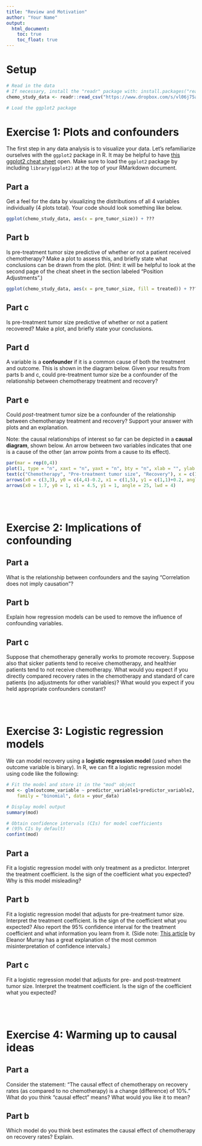 ```yaml
---
title: "Review and Motivation"
author: "Your Name"
output: 
  html_document:
    toc: true
    toc_float: true
---
```


# Setup

```r
# Read in the data
# If necessary, install the "readr" package with: install.packages("readr")
chemo_study_data <- readr::read_csv("https://www.dropbox.com/s/vl06j75a8afw8ct/chemo_study.csv?dl=1")

# Load the ggplot2 package
```

# Exercise 1: Plots and confounders

The first step in any data analysis is to visualize your data. Let's refamiliarize ourselves with the `ggplot2` package in R. It may be helpful to have [this ggplot2 cheat sheet](https://rstudio.com/wp-content/uploads/2015/03/ggplot2-cheatsheet.pdf) open. Make sure to load the `ggplot2` package by including `library(ggplot2)` at the top of your RMarkdown document.

## Part a

Get a feel for the data by visualizing the distributions of all 4 variables individually (4 plots total). Your code should look something like below.

```r
ggplot(chemo_study_data, aes(x = pre_tumor_size)) + ???
```

## Part b

Is pre-treatment tumor size predictive of whether or not a patient received chemotherapy? Make a plot to assess this, and briefly state what conclusions can be drawn from the plot. (Hint: it will be helpful to look at the second page of the cheat sheet in the section labeled "Position Adjustments".)

```r
ggplot(chemo_study_data, aes(x = pre_tumor_size, fill = treated)) + ???
```

## Part c

Is pre-treatment tumor size predictive of whether or not a patient recovered? Make a plot, and briefly state your conclusions.

## Part d

A variable is a **confounder** if it is a common cause of both the treatment and outcome. This is shown in the diagram below. Given your results from parts b and c, could pre-treatment tumor size be a confounder of the relationship between chemotherapy treatment and recovery?

## Part e

Could *post*-treatment tumor size be a confounder of the relationship between chemotherapy treatment and recovery? Support your answer with plots and an explanation.


Note: the causal relationships of interest so far can be depicted in a **causal diagram**, shown below. An arrow between two variables indicates that one is a cause of the other (an arrow points from a cause to its effect).

```r
par(mar = rep(0,4))
plot(1, type = "n", xaxt = "n", yaxt = "n", bty = "n", xlab = "", ylab = "", xlim = c(0,6), ylim = c(1,4))
text(c("Chemotherapy", "Pre-treatment tumor size", "Recovery"), x = c(1,3,5), y = c(1,4,1), cex = 1.1)
arrows(x0 = c(3,3), y0 = c(4,4)-0.2, x1 = c(1,5), y1 = c(1,1)+0.2, angle = 25, lwd = 4)
arrows(x0 = 1.7, y0 = 1, x1 = 4.5, y1 = 1, angle = 25, lwd = 4)
```


<br><br>


# Exercise 2: Implications of confounding

## Part a

What is the relationship between confounders and the saying "Correlation does not imply causation"?

## Part b

Explain how regression models can be used to remove the influence of confounding variables.

## Part c

Suppose that chemotherapy generally works to promote recovery. Suppose also that sicker patients tend to receive chemotherapy, and healthier patients tend to not receive chemotherapy. What would you expect if you directly compared recovery rates in the chemotherapy and standard of care patients (no adjustments for other variables)? What would you expect if you held appropriate confounders constant?


<br><br>


# Exercise 3: Logistic regression models

We can model recovery using a **logistic regression model** (used when the outcome variable is binary). In R, we can fit a logistic regression model using code like the following:

```r
# Fit the model and store it in the "mod" object
mod <- glm(outcome_variable ~ predictor_variable1+predictor_variable2,
    family = "binomial", data = your_data)

# Display model output
summary(mod)

# Obtain confidence intervals (CIs) for model coefficients
# (95% CIs by default)
confint(mod)
```

## Part a

Fit a logistic regression model with only treatment as a predictor. Interpret the treatment coefficient. Is the sign of the coefficient what you expected? Why is this model misleading?

## Part b

Fit a logistic regression model that adjusts for pre-treatment tumor size. Interpret the treatment coefficient. Is the sign of the coefficient what you expected? Also report the 95% confidence interval for the treatment coefficient and what information you learn from it. (Side note: [This article](https://medium.com/@EpiEllie/having-confidence-in-confidence-intervals-8f881712d837) by Eleanor Murray has a great explanation of the most common misinterpretation of confidence intervals.)

## Part c

Fit a logistic regression model that adjusts for pre- and post-treatment tumor size. Interpret the treatment coefficient. Is the sign of the coefficient what you expected?


<br><br>


# Exercise 4: Warming up to causal ideas

## Part a

Consider the statement: "The causal effect of chemotherapy on recovery rates (as compared to no chemotherapy) is a change (difference) of 10%." What do you think "causal effect" means? What would you like it to mean?

## Part b

Which model do you think best estimates the causal effect of chemotherapy on recovery rates? Explain.

